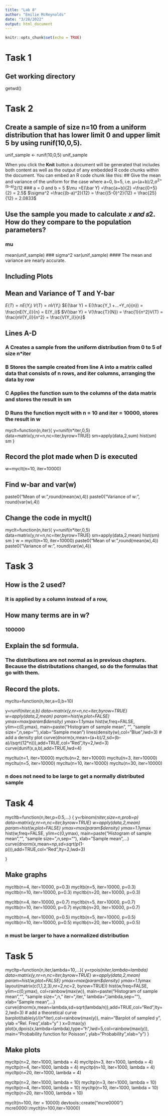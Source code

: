 ```yaml
---
title: "Lab 8"
author: "Emilie McReynolds"
date: "3/28/2022"
output: html_document
---
```


```r
knitr::opts_chunk$set(echo = TRUE)
```

# Task 1
## Get working directory
getwd()


# Task 2
## Create a sample of size n=10 from a uniform distribution that has lower limit 0 and upper  limit 5 by using runif(10,0,5).
unif_sample <- runif(10,0,5)
unif_sample

When you click the **Knit** button a document will be generated that includes both content as well as the output of any embedded R code chunks within the document. You can embed an R code chunk like this:
## Give the mean and variance of the uniform for the case where a=0, b=5, i.e. μ=(a+b)/2,σ^2=(b-a)^2/12
### a = 0 and b = 5
$\mu =E(\bar Y) =\frac{a+b}{2} =\frac{0+5}{2} = 2.5$
$\sigma^2 =\frac{(b-a)^2}{12} = \frac{(5-0)^2}{12} = \frac{25}{12} = 2.0833$

## Use the sample you made to calculate 𝑥 𝑎𝑛𝑑 𝑠2. How do they compare to the population parameters?
### mu
mean(unif_sample)
### sigma^2
var(unif_sample)
#### The mean and variance are nearly accurate.

## Including Plots
## Mean and Variance of T and Y-bar
$E(T) = nE(Y_i)$
$V(T) = nV(Y_i)$
$E(\bar Y) = E(\frac{Y_1 +...+Y_n}{n}) = \frac{nE(Y_i)}{n} = E(Y_i)$
$V(\bar Y) = V(\frac{T}{N}) = \frac{1}{n^2}V(T) = \frac{nV(Y_i)}{n^2} = \frac{V(Y_i)}{n}$

## Lines A-D
### A Creates a sample from the uniform distribution from 0 to 5 of size n*iter
### B Stores the sample created from line A into a matrix called data that consists of n rows, and iter columns, arranging the data by row
### C Applies the function sum to the columns of the data matrix and stores the result in sm
### D Runs the function myclt with n = 10 and iter = 10000, stores the result in w

myclt=function(n,iter){
  y=runif(n*iter,0,5)
  data=matrix(y,nr=n,nc=iter,byrow=TRUE)
  sm=apply(data,2,sum)
  hist(sm)
  sm
}

## Record the plot made when D is executed
w=myclt(n=10, iter=10000)

## Find w-bar and var(w)
paste0("Mean of w: ",round(mean(w),4))
paste0("Variance of w: ", round(var(w),4))

## Change the code in myclt()
myclt=function(n,iter){
  y=runif(n*iter,0,5)
  data=matrix(y,nr=n,nc=iter,byrow=TRUE)
  sm=apply(data,2,mean)
  hist(sm)
  sm
}
w = myclt(n=10, iter=10000)
paste0("Mean of w: ",round(mean(w),4))
paste0("Variance of w: ", round(var(w),4))

# Task 3
## How is the 2 used?
### It is applied by a column instead of a row, 

## How many terms are in w? 
### 100000

## Explain the sd formula. 
### The distributions are not normal as in previous chapters. Because the distributations changed, so do the formulas that go with them. 

## Record the plots. 
mycltu=function(n,iter,a=0,b=10)

y=runif(n*iter,a,b)
data=matrix(y,nr=n,nc=iter,byrow=TRUE)
w=apply(data,2,mean)
param=hist(w,plot=FALSE)
ymax=max(param$density)
ymax=1.1*ymax
hist(w,freq=FALSE,  ylim=c(0,ymax), main=paste("Histogram of sample mean",
"\n", "sample size= ",n,sep=""),xlab="Sample mean")
lines(density(w),col="Blue",lwd=3) # add a density plot
curve(dnorm(x,mean=(a+b)/2,sd=(b-a)/(sqrt(12*n))),add=TRUE,col="Red",lty=2,lwd=3) 
curve(dunif(x,a,b),add=TRUE,lwd=4)


mycltu(n=1, iter=10000)
mycltu(n=2, iter=10000)
mycltu(n=3, iter=10000)
mycltu(n=5, iter=10000)
mycltu(n=10, iter=10000)
mycltu(n=30, iter=10000)

### n does not need to be large to get a normally distributed sample

# Task 4
mycltb=function(n,iter,p=0.5,...)
{
y=rbinom(n*iter,size=n,prob=p)
data=matrix(y,nr=n,nc=iter,byrow=TRUE)
w=apply(data,2,mean)
param=hist(w,plot=FALSE)
ymax=max(param$density)
ymax=1.1*ymax
hist(w,freq=FALSE,  ylim=c(0,ymax),
main=paste("Histogram of sample mean","\n", "sample size= ",n,sep=""),
xlab="Sample mean",...)
curve(dnorm(x,mean=n*p,sd=sqrt(p*(1-p))),add=TRUE,col="Red",lty=2,lwd=3) 

}

## Make graphs 
mycltb(n=4, iter=10000, p=0.3)
mycltb(n=5, iter=10000, p=0.3)
mycltb(n=10, iter=10000, p=0.3)
mycltb(n=20, iter=10000, p=0.3)

mycltb(n=4, iter=10000, p=0.7)
mycltb(n=5, iter=10000, p=0.7)
mycltb(n=10, iter=10000, p=0.7)
mycltb(n=20, iter=10000, p=0.7)

mycltb(n=4, iter=10000, p=0.5)
mycltb(n=5, iter=10000, p=0.5)
mycltb(n=10, iter=10000, p=0.5)
mycltb(n=20, iter=10000, p=0.5)

### n must be larger to have a normalized distribution

# Task 5
mycltp=function(n,iter,lambda=10,...){
y=rpois(n*iter,lambda=lambda)
data=matrix(y,nr=n,nc=iter,byrow=TRUE)
w=apply(data,2,mean)
param=hist(w,plot=FALSE)
ymax=max(param$density)
ymax=1.1*ymax
layout(matrix(c(1,1,2,3),nr=2,nc=2, byrow=TRUE))
hist(w,freq=FALSE,  ylim=c(0,ymax), col=rainbow(max(w)),
main=paste("Histogram of sample mean","\n", "sample size= ",n," iter=",iter," lambda=",lambda,sep=""),
xlab="Sample mean",...)
curve(dnorm(x,mean=lambda,sd=sqrt(lambda/n)),add=TRUE,col="Red",lty=2,lwd=3) # add a theoretical curve
barplot(table(y)/(n*iter),col=rainbow(max(y)), main="Barplot of sampled y", ylab ="Rel. Freq",xlab="y" )
x=0:max(y)
plot(x,dpois(x,lambda=lambda),type="h",lwd=5,col=rainbow(max(y)),
main="Probability function for Poisson", ylab="Probability",xlab="y")
}

## Make plots
mycltp(n=2, iter=1000, lambda = 4)
mycltp(n=3, iter=1000, lambda = 4)
mycltp(n=4, iter=1000, lambda = 4)
mycltp(n=10, iter=1000, lambda = 4)
mycltp(n=20, iter=1000, lambda = 4)

mycltp(n=2, iter=1000, lambda = 10)
mycltp(n=3, iter=1000, lambda = 10)
mycltp(n=4, iter=1000, lambda = 10)
mycltp(n=10, iter=1000, lambda = 10)
mycltp(n=20, iter=1000, lambda = 10)


myclt(n=100, iter = 10000)
devtools::create("mcre0000")
mcre0000::myclt(n=100,iter=10000)


